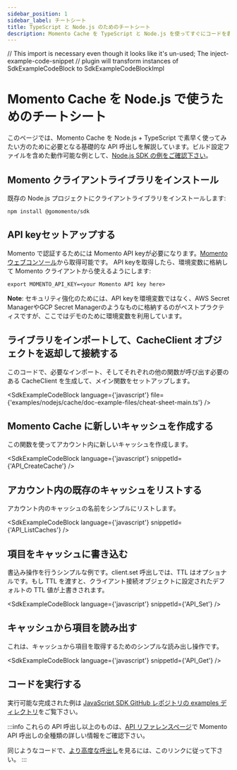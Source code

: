 ```yaml
---
sidebar_position: 1
sidebar_label: チートシート
title: TypeScript と Node.js のためのチートシート
description: Momento Cache を TypeScript と Node.js を使ってすぐにコードを書き始めましょう
---
```


// This import is necessary even though it looks like it's un-used; The inject-example-code-snippet
// plugin will transform instances of SdkExampleCodeBlock to SdkExampleCodeBlockImpl

# Momento Cache を Node.js で使うためのチートシート
このページでは、Momento Cache を Node.js + TypeScript で素早く使ってみたい方のために必要となる基礎的な API 呼出しを解説しています。ビルド設定ファイルを含めた動作可能な例として、[Node.js SDK の例をご確認下さい](https://github.com/momentohq/client-sdk-javascript/tree/main/examples/nodejs/cache)。

## Momento クライアントライブラリをインストール

既存の Node.js プロジェクトにクライアントライブラリをインストールします:

```cli
npm install @gomomento/sdk
```

## API keyセットアップする
Momento で認証するためには Momento API keyが必要になります。[Momento ウェブコンソール](https://console.gomomento.com/caches)から取得可能です。
API keyを取得したら、環境変数に格納して Momento クライアントから使えるようにします:

```
export MOMENTO_API_KEY=<your Momento API key here>
```

**Note**: セキュリティ強化のためには、API keyを環境変数ではなく、AWS Secret ManagerやGCP Secret Managerのようなものに格納するのがベストプラクティスですが、ここではデモのために環境変数を利用しています。

## ライブラリをインポートして、CacheClient オブジェクトを返却して接続する
このコードで、必要なインポート、そしてそれぞれの他の関数が呼び出す必要のある CacheClient を生成して、メイン関数をセットアップします。

<SdkExampleCodeBlock language={'javascript'} file={'examples/nodejs/cache/doc-example-files/cheat-sheet-main.ts'} />

## Momento Cache に新しいキャッシュを作成する
この関数を使ってアカウント内に新しいキャッシュを作成します。

<SdkExampleCodeBlock language={'javascript'} snippetId={'API_CreateCache'} />

## アカウント内の既存のキャッシュをリストする
アカウント内のキャッシュの名前をシンプルにリストします。

<SdkExampleCodeBlock language={'javascript'} snippetId={'API_ListCaches'} />

## 項目をキャッシュに書き込む
書込み操作を行うシンプルな例です。client.set 呼出しでは、TTL はオプショナルです。もし TTL を渡すと、クライアント接続オブジェクトに設定されたデフォルトの TTL 値が上書きされます。

<SdkExampleCodeBlock language={'javascript'} snippetId={'API_Set'} />

## キャッシュから項目を読み出す
これは、キャッシュから項目を取得するためのシンプルな読み出し操作です。

<SdkExampleCodeBlock language={'javascript'} snippetId={'API_Get'} />

## コードを実行する

実行可能な完成された例は [JavaScript SDK GitHub レポジトリの examples ディレクトリ](https://github.com/momentohq/client-sdk-javascript/blob/main/examples)をご覧下さい。

:::info
これらの API 呼出し以上のものは、[API リファレンスページ](./../../api-reference)で Momento API 呼出しの全種類の詳しい情報をご確認下さい。

同じようなコードで、[より高度な呼出し](https://github.com/momentohq/client-sdk-javascript/blob/main/examples/nodejs/cache/advanced.ts)を見るには、このリンクに従って下さい。
:::
